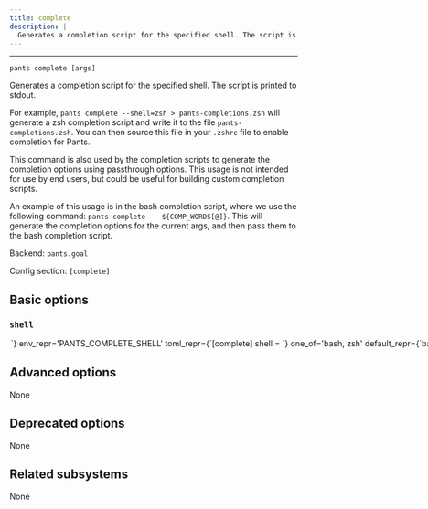 ```yaml
---
title: complete
description: |
  Generates a completion script for the specified shell. The script is printed to stdout.
---
```



---

```
pants complete [args]
```

Generates a completion script for the specified shell. The script is printed to stdout.

For example, `pants complete --shell=zsh > pants-completions.zsh` will generate a zsh completion script and write it to the file `pants-completions.zsh`. You can then source this file in your `.zshrc` file to enable completion for Pants.

This command is also used by the completion scripts to generate the completion options using passthrough options. This usage is not intended for use by end users, but could be useful for building custom completion scripts.

An example of this usage is in the bash completion script, where we use the following command: `pants complete -- ${COMP_WORDS[@]}`. This will generate the completion options for the current args, and then pass them to the bash completion script.

Backend: <span className="color--primary">`pants.goal`</span>

Config section: <span className="color--primary">`[complete]`</span>

<span className={styles.options}>

## Basic options

### `shell`

<Option
  cli_repr={`--complete-shell=<Shell>`}
  env_repr='PANTS_COMPLETE_SHELL'
  toml_repr={`[complete]
shell = <Shell>`}
  one_of='bash, zsh'
  default_repr={`bash`}
>

Which shell completion type should be printed to stdout.

</Option>

## Advanced options

None

## Deprecated options

None

## Related subsystems

None

</span>
